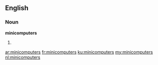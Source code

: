 ==English==

===Noun===
'''minicomputers'''

# {{plural of|[[minicomputer]]}}

[[ar:minicomputers]]
[[fr:minicomputers]]
[[ku:minicomputers]]
[[my:minicomputers]]
[[nl:minicomputers]]